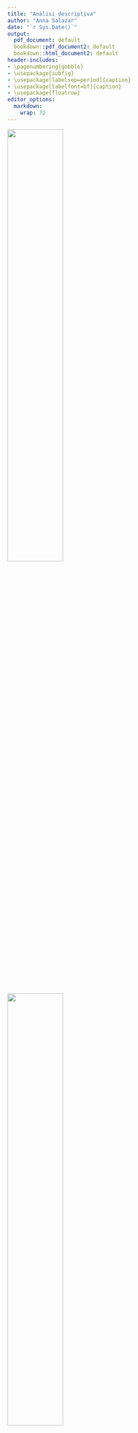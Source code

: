 ```yaml
---
title: "Anàlisi descriptiva"
author: "Anna Salazar"
date: "`r Sys.Date()`"
output:
  pdf_document: default
  bookdown::pdf_document2: default
  bookdown::html_document2: default
header-includes:
- \pagenumbering{gobble}
- \usepackage{subfig}
- \usepackage[labelsep=period]{caption}
- \usepackage[labelfont=bf]{caption}
- \usepackage{floatrow}
editor_options:
  markdown:
    wrap: 72
---
```

\vspace{130mm}

<left>
![](~/Documents/GitHub/TFG/Imatges portada/fme.png){width="50%"}
</left> <right>
![](~/Documents/GitHub/TFG/Imatges portada/UB.png){width="50%"}
</right> 
\newpage

\renewcommand{\contentsname}{Índex}
\renewcommand{\figurename}{Figura}
\renewcommand{\tablename}{Taula}
\floatsetup[table]{capposition=bottom}
\floatsetup[figure]{capposition=bottom}
\captionsetup{width=.75\textwidth}
\tableofcontents

\pagebreak

\pagenumbering{arabic}

```r
knitr::opts_chunk$set(echo = FALSE)
#install.packages("bigrquery")
library(bigrquery)
library(kableExtra)
library(DBI)
library(knitr)
library(dplyr)
library(VIM)
library(tidyverse)
library(summarytools)
library(reshape2)
library(ggplot2)
library(devtools)
library(naniar)
library(knitr)
library(forcats)
library(sqldf)

projecte <- "level-oxygen-353005"

dades <- dbConnect(
  bigrquery::bigquery(),
  project = projecte,
  dataset = "examen_final",
  billing = projecte
)
```


# Descripció de la base de dades

```r
A <- data.frame(dbGetQuery(dades, "SELECT * FROM `level-oxygen-353005.examen_final.accident`"))
B <- data.frame(dbGetQuery(dades, "SELECT * FROM `level-oxygen-353005.examen_final.person`"))
C <- data.frame(dbGetQuery(dades, "SELECT * FROM `level-oxygen-353005.examen_final.vehicle`"))
C$HIT_RUN[C$HIT_RUN==9] <- 0 
B$MORT == 0
B$MORT[B$DOA==7 | B$DOA==8 ] <- 1 
```

Les bases de dades que seran utilitzades al llarg de l'estudi provenen de l'agència estatal de trànsit dels Estats Units i contenen tres taules, entre les quals s'hi troba un llistat d’accidents de tràfic ocorreguts al desembre de 2015 als Estats Units, juntament amb un recompte de totes les persones (conductors, passatgers o vianants) involucrades als accidents i, finalment, un inventari de tots els vehicles involucrats als accidents. 

L'enllaç a la base esmentada és el següent: 

<https://www.transportation.gov/briefing-room/traffic-fatalities-sharply-2015>


Més concretament, en cada taula es poden trobar les variables següents:

**Accident** és un llistat d’accidents de trànsit ocorreguts al desembre de 2015 als Estats Units.

| Variable           | Tipus         | Descripció                                                                                                        |
|--------------------|---------------|-------------------------------------------------------------------------------------------------------------------|
| ST_CASE            | Categòrica    | Codi de l’accident                                                                                                |
| DAY                | Categòrica    | Dia de l’accident (de l’1 al 31)                                                                                  |
| HOUR               | Numèrica      | Hora de l’accident (99 = desconeguda)                                                                             |
| MINUTE             | Numèrica      | Minut de l’accident (99 = desconegut)                                                                             |
| RUR_URB            | Categòrica    | Informació sobre la localització (1 = Rural, 2 = Urbà, 6 = Via no classificada, 8 = No registrat, 9 = Desconegut) |
| DAY_WEEK           | Categòrica    | Dia de la setmana (1 = Diumenge, 2 = Dilluns, ..., 7 = Dissabte)                                                  |
| FATALS             | Numèrica      | Nombre de ferits a l’accident                                                                                     |
| DRUNK_DR           | Numèrica      | Nombre de conductors beguts involucrats a l’accident                                                              |
: Llistat de variables de la taula Accident

**Person** és un llistat de totes les persones (conductors, passatgers o vianants) involucrades als accidents.

| Variable           | Tipus         | Descripció                                                                                                        |
|--------------------|---------------|-------------------------------------------------------------------------------------------------------------------|
| ST_CASE            | Categòrica    | Codi de l’accident al qual està involucrada la persona                                                            |
| PER_NO             | Categòrica    | Nombre de la persona dins de cada accident                                                                        |
| AGE                | Numèrica      | Edat de la persona (998 = No registrada, 999 = Desconeguda)                                                       |
| SEX                | Categòrica    | Sexe de la persona (1 = home, 2 = dona, 8 = No registrat, 9 = Desconegut)                                          |
| PER_TYP            | Categòrica    | Tipus de persona (1 = conductor, 2 = ocupant, resta de codis = altres)                                            |
| DOA                | Categòrica    | Tipus de víctima (0 = sobreviu, 7 = mort a l’accident, 8 = mort al trasllat, 9 = Desconegut)                |

: Llistat de variables de la taula Person

**Vehicle** és un llistat de tots els vehicles involucrats als accidents.


| Variable           | Tipus         | Descripció                                                                                                        |
|--------------------|---------------|-------------------------------------------------------------------------------------------------------------------|
| ST_CASE            | Categòrica    | Codi de l’accident al qual està involucrat el vehicle                                                             |
| NO_VEH             | Numèrica      | Nombre de vehicles implicats en l'accident                                                                        |
| HIT_RUN            | Categòrica    | Identificador de vehicle fugit (0 = No, 1 = Sí, 9 = Desconegut)                                                   |
| TRAV_SP            | Numèrica      | Velocitat estimada (mph) del vehicle quan va tenir l’accident (997,998 i 999 = Desconegut)                        |
| PREV_SP            | Categòrica    | Indicador d’existència de límit de velocitat permesa just abans de l’accident (997,998 i 999 = Desconegut)  |

: Llistat de variables de la taula Vehicle




## Objectius del projecte

Estudiant aquesta base de dades sobre persones que s'han vist implicades, de forma directa o indirecta, en accidents de trànsit es preten:

- Descriure els tipus d'accidents que estan registrats

- Analitzar els diferents perfils de persones que pateixen accidents de trànsit

- Desenvolupar un model de predicció que ens permeti establir el tipus de víctima que serà cada persona depenent les característiques de l'accident i els vehicles. 

- Estudiar les relacions de dependència entre variables

\pagebreak

# Lectura de les dades

A partir d'aquestes tres taules, s'extreuran dues bases de dades a partir de les quals es treballarà al llarg del projecte.

En primer lloc, es tindrà en compte la informació dels accidents. D'aquesta manera es podrà estudiar les característiques dels diferents accidents regitrats, així com es podran fer prediccions sobre els nous accidents en funció de les seves característiques. S'ha anomenat aquesta base `accident`, i està conformada per les variables següents: DAY, HOUR, MINUTE, RUR_URB, DAY_WEEK, FATALS, DRUNK_DR, NO_PER, MORTS, NO_VEHICLE, HIHAMORTS.

Les variables **MORTS**, **NO_PER**, **NO_VEHICLE** i **HIHAMORTS** han sigut creades a posteriori a partir de les taules de les que es disposava, i es defineixen a continuació:

| Variable            | Tipus         | Descripció                                                                                                      |
|---------------------|---------------|------------------------------------------------------------------------------------------------------------------|
| MORTS               | Numèrica      | Nombre de morts en l'accident                                                                                   |
| NO_PER              | Numèrica      | Nombre de persones implicades en l'accident                                                                     |
| NO_VEHICLE          | Numèrica      | Nombre de vehicles implicats en l'accident                                                                      |
| HIHAMORTS           | Categòrica    | Variable identificadora dels accidents mortals (0: no hi ha morts en l'accident, 1: hi ha morts en l'accident)|

: Llistat de variables definides a posteriori per a la taula Accidents

```r
# Nombre de persones per accident
query11 <- sqldf("SELECT DISTINCT A.ST_CASE, DAY, HOUR, MINUTE, RUR_URB, DAY_WEEK,
                                 FATALS, DRUNK_DR, COUNT(B.ST_CASE) AS NO_PER, SUM(MORT) AS MORTS
                        FROM B INNER JOIN  A 
                        ON A.ST_CASE = B.ST_CASE
                        GROUP BY A.ST_CASE, DAY, HOUR, MINUTE, RUR_URB, DAY_WEEK,
                                 FATALS, DRUNK_DR")

query11$MORTS[is.na(query11$MORTS)] <- 0

# Nombre de vehicles per accident
query12 <- sqldf("SELECT DISTINCT A.ST_CASE, DAY, HOUR, MINUTE, RUR_URB, DAY_WEEK,
                                 FATALS, DRUNK_DR, COUNT(C.ST_CASE) AS NO_VEHICLE
                        FROM C INNER JOIN  A 
                        ON A.ST_CASE = C.ST_CASE
                        GROUP BY A.ST_CASE, DAY, HOUR, MINUTE, RUR_URB, DAY_WEEK,
                                 FATALS, DRUNK_DR")


# Ajuntem l'accident amb el nombre de persones i el nombre de vehicles
accidents <- sqldf("SELECT query11.*, NO_VEHICLE
                        FROM query11 INNER JOIN  query12 
                        ON query11.ST_CASE = query12.ST_CASE")
accident <- accidents[,-1]

accident$HIHAMORTS = 0
accident$HIHAMORTS[accidents$MORTS>0] <- 1

accident <- data.frame(accident)
for(i in c(1, 4, 5, 11)) {
  accident[,i]<-as.factor(accident[,i])
}
```


D'altra banda, s'estudiarà la informació sobre les persones implicades en aquests accidents. D'aquesta manera es podrà perfilar el tipus de conductors en els casos en que hi hagi morts en l'accident, així com en els que no hi hagi. Aquesta informació també ens facilitarà l'elaboració de possibles models per predir el tipus de víctima que serà una persona involucrada en un accident de trànsit en base a les seves característiques. en aquest cas, s'ha anomenat aquesta base `persones`, i està conformada per les variables següents: DAY, HOUR, MINUTE, RUR_URB, DAY_WEEK, FATALS, DRUNK_DR, NO_PER, MORTS, NO_VEHICLE, NO_FUGITS, AGE, SEX, PERTYP i DOA.

Las variable **NO_FUGITS** ha sigut creada a posteriori a partir de les taules de les que es disposava, i es defineix a continuació:

| Variable           | Tipus         | Descripció                                                                                                        |
|--------------------|---------------|-------------------------------------------------------------------------------------------------------------------|
| NO_FUGITS          | Numèrica      | Nombre de vehicles fugits implicats en l'accident                                                                 |
: Llistat de variables definides a posteriori per a la taula Persones

```r
# Ajuntem l'accident amb els vehicles
query3 <- sqldf("SELECT accidents.*, SUM(HIT_RUN) AS NO_FUGITS
                        FROM accidents INNER JOIN  C 
                        ON accidents.ST_CASE = C.ST_CASE
                GROUP BY accidents.ST_CASE, DAY, HOUR, MINUTE, RUR_URB, DAY_WEEK,
                                 FATALS, DRUNK_DR
                HAVING HIT_RUN <> 9")

# Ajuntem l'accident amb les persones
query4 <- sqldf("SELECT query3.*, AGE, SEX, PER_TYP, DOA
                        FROM query3 INNER JOIN  B 
                        ON query3.ST_CASE = B.ST_CASE")
persones <- query4[,-1]
n <- nrow(persones)
persones <- data.frame(persones)
for(i in c(1, 4, 5, 13, 14, 15)) {
  persones[,i]<-as.factor(persones[,i])
}
```


# Preprocessament

La base de dades d'accidents està formada per `r nrow(accident)` casos (accidents) i `r ncol(accident)` variables. En canvi, la base de dades de persones la conformen `r nrow(persones)` individus (files) i `r ncol(persones)` variables (columnes).

Les variables que tenim són DAY, HOUR, MINUTE, RUR_URB, DAY_WEEK, FATALS, DRUNK_DR, NO_PER, MORTS, NO_VEHICLE, HIHAMORTS, NO_FUGITS, AGE, SEX, PERTYP i DOA.

## Missings

Per a poder tractar les dades mancants de la base de dades, en primer lloc haurem de tranformar-les, ja que les variables que presenten dades mancants les tenen codificades.

En el cas de les variables numèriques amb *missings*, que són l'edat (AGE), l'hora (HOUR), el minut (MINUTE) i la velocitat estimada del vehicle quan va tenir l'accident (TRAV_SP), les codificacions per aquestes dades són 99, 997, 998 o 999, depenent de cada cas.

```r
# Variable AGE
persones <- persones %>% replace_with_na(replace = list(AGE = c(998, 999)))

# Variable MINUTE
persones <- persones %>% replace_with_na(replace = list(MINUTE = c(99)))
accident <- accident %>% replace_with_na(replace = list(MINUTE = c(99)))

# Variable HOUR
persones <- persones %>% replace_with_na(replace = list(HOUR = c(98, 99)))
accident <- accident %>% replace_with_na(replace = list(HOUR = c(98, 99)))
```

Un cop transformades aquestes dades, podem visualitzar a la taula següent els *missings* per cada variable numèrica, tant en terme absolut com relatiu. A la taula següent s'hi poden trobar les variables de les bases de dades d'accidents i de persones, respectivament, juntament amb el nombre de dades mancants que presenten, i el tant per cent que aquestes suposen al total de la informació de la variable.

```r
propmiss <- function(dataframe) lapply(dataframe,function(x) data.frame(na = sum(is.na(x)),
                    n = length(x),  propNA = round(sum(is.na(x))/length(x),4) * 100))

missingsa <- propmiss(accident)
missingsa <- do.call(rbind.data.frame, missingsa)
missingsa <- missingsa[,-2]
colnames(missingsa) <- c("NA","Percentatge de NA")

missingsp <- propmiss(persones)
missingsp <- do.call(rbind.data.frame, missingsp)
missingsp <- missingsp[,-2]
colnames(missingsp) <- c("NA","Percentatge de NA")


knitr::kables(
  list(
    knitr::kable(missingsa), 
    knitr::kable(missingsp)), 
  caption = "Percentatge de missings per variable", format="latex")
```

Tal i com es pot observar, a la base de dades d'accidents s'hi troben *missings* per a les variables `HOUR` i `MINUTES`, mentre que per a la base de dades de persones, s'hi troben missings per a les variables `HOUR`, `MINUTES` i `AGE`. En ambdós casos, totes les variables són numèriques i, per aquest motiu es pot usar l'algoritme KNN per a la imputació de valors a les dades mancants.

*K-nearest neighbors* (KNN) és un tipus d'algoritme d'aprenentatge supervisat que s'utilitza tant per a la regressió com per a la classificació. La seva funció és intentar predir la classe correcta per a unes dades de prova (que, en el nostre cas, seran les variables que presenten dades mancants) en base a la seva similitut amb altres mostres de dades conegudes (en el nostre cas, les variables completes). Tot això es fa assumint que les dades amb trets similars es troben juntess, i utilitza mesures de distància en el seu nucli.

```r
library(class)
fullVariables<-c(6,7,8,9,10)
aux<-accident[,fullVariables]
var_num_incompletes <- c(2,3)
for (k in var_num_incompletes){
  aux1 <- aux[!is.na(accident[,k]),]
  dim(aux1) 
  aux2 <- aux[is.na(accident[,k]),]
  dim(aux2)
  
  RefValues<- accident[!is.na(accident[,k]),k]
  
  knn.values = knn(aux1,aux2,RefValues)   
  accident[is.na(accident[,k]),k] = as.numeric(as.character(knn.values))
  fullVariables<-c(fullVariables, k)
  aux<-accident[,fullVariables]
}
```

```r
library(class)
fullVariables<-c(6,7,8,9,10,11)
aux<-persones[,fullVariables]
var_num_incompletes <- c(2,3,12)
for (k in var_num_incompletes){
  aux1 <- aux[!is.na(persones[,k]),]
  dim(aux1) 
  aux2 <- aux[is.na(persones[,k]),]
  dim(aux2)
  
  RefValues<- persones[!is.na(persones[,k]),k]
  
  knn.values = knn(aux1,aux2,RefValues)   
  persones[is.na(persones[,k]),k] = as.numeric(as.character(knn.values))
  fullVariables<-c(fullVariables, k)
  aux<-persones[,fullVariables]
}
```

Un cop s'ha aplicat l'algoritme per a les variables corresponents, es pot veure, a continuació, com cap de les dues bases de dades presenta cap missing a les variables conflictives.

Recordem que la taula mostra les bases de dades d'accidents i de les persones implicades en els accidents, respectivament:

```r

propmiss <- function(dataframe) lapply(dataframe,function(x) data.frame(na = sum(is.na(x)),
                    n = length(x),  propNA = round(sum(is.na(x))/length(x),4) * 100))

missingsa <- propmiss(accident[,c(2,3)])
missingsa <- do.call(rbind.data.frame, missingsa)
missingsa <- missingsa[,-2]
colnames(missingsa) <- c("NA","Percentatge de NA")

missingsp <- propmiss(persones[c(2,3,12)])
missingsp <- do.call(rbind.data.frame, missingsp)
missingsp <- missingsp[,-2]
colnames(missingsp) <- c("NA","Percentatge de NA")

knitr::kables(
  list(
    knitr::kable(
           missingsa), 
    knitr::kable(
           missingsp)
    ), 
  caption = "Percentatge de missings per variable després del KNN", format="latex") %>%
  kable_styling(latex_options = "HOLD_position")

```

\pagebreak

## Outliers

```r
descriptiva <- function(X, nom,dades){
  if (!(is.numeric(X) || class(X) == "Date")){ 
    frecs <- table(as.factor(X), useNA = "no"); proportions <- frecs/n
    dataf <- data.frame(x = levels(as.factor(X)), y = frecs)
    par(mfrow=c(1,2))
    print(ggplot(dataf, aes(x = "", y = frecs, fill = x)) + 
            geom_bar(stat = "identity", width = 1) + 
            scale_y_continuous(expand = c(0,0)) + coord_polar("y", start = 0) +
            scale_fill_brewer(palette = "YlGnBu") +
            theme_minimal())
    print(ggplot(dataf, aes(x = x, y=frecs)) + geom_bar(stat = "identity", 
          color = "#1d91c0", fill = "#1d91c0") + 
            scale_y_continuous(expand = c(0,0)) + theme_void())
    x <- data.frame(X)
    colnames(x) <- nom
    st_options(plain.ascii  = FALSE,  headings = FALSE, footnote = NA,
          style = 'grid', dfSummary.varnumbers = FALSE,
          dfSummary.valid.col = FALSE, tmp.img.dir  = "img", round.digits = 3,
          dfSummary.silent = TRUE, dfSummary.graph.col= FALSE)
    dfSummary(x) 

   }else{
      par(mfrow=c(1,2))
      print(ggplot(dades, aes(x = X)) + geom_bar(col = "#1d91c0", fill = 
      "#1d91c0") + theme_minimal())
#      print(ggplot(dades, aes(y = X)) + geom_boxplot(col = "#1d91c0", outlier.colour="red", outlier.shape=8,
#       outlier.size=4) + theme_minimal())
       a <- descr(X, transpose = TRUE, stats = c("N.Valid", "min", "q1", "med", 
                 "mean", "sd", "q3", "max", "iqr"), style = "rmarkdown", justify 
                 = "center")
       rownames(a) <- NULL
       kable(a, caption = paste("Resum numèric de la variable", nom), 
             format = "latex", position = "h!")
   }
}
```

Pel que fa a les dades atípiques, en destaca el nombre de persones implicades a l'accident. Més específicament, hi ha un cas en que 53 persones estan involucrades en un accident. A priori, res ens fa pensar que aquesta dada, tot i ser atípica, sigui certa. Això no obstant, a l'hora de la segmentació les dades es podrien veure afectades per aquest valor, ja que alguns algoritmes són molt sensibles a les dades atípiques.

A la següent figura es representa la variable nombre de persones (NO_PER), on es poden identificar de forma clara aquests valors atípics:

```r
#par(mfrow=c(1,2))
descriptiva(persones[,8], "Nombre de persones", dades = persones)
```

Per tal d'assegurar-nos que aquesta dada no afecta al nostre anàlisi, i tenint en compte que disposem d'una base de dades molt gran, treurem aquests casos d'ambdues baeses de dades.

```r
persones <- persones[persones[,8] != 53,] 
accident <- accident[accident[,8] != 53,]
```

```r
#par(mfrow=c(1,2))
descriptiva(persones[,8], "Nombre de persones", dades = persones)
```


## Categoritzar

En el cas de les dades mancants que es troben en variables categòriques, el que es farà serà factoritzar-les i, seguidament, definir els nivells que presenta el factor. Així, per exemple, la variable **PER_TYP** presenta $8$ nivells que s'han d'agrupar en $3$ (*Conductor*, *Ocupant* i *Altres*). 

A continuació es mostren els canvis realitzats a algunes de les variables categòriques de la base de dades:

**PER_TYP**: Tipus de persona (1 = conductor, 2 = ocupant, resta de codis = altres).

```r
ab <- levels(persones$PER_TYP)

levels(persones$PER_TYP) <- c("Conductor", "Ocupant", "Altres", "Altres", "Altres", 
                        "Altres", "Altres", "Altres")
de <- levels(persones$PER_TYP)
```

- Abans: `r ab`

- Després: `r de`

**DAY_WEEK**: Dia de la setmana (1 = Diumenge, 2 = Dilluns, . . . , 7 = Dissabte).

```r
ab <- levels(persones$DAY_WEEK)

levels(persones$DAY_WEEK) <- c("Diumenge", "Dilluns", "Dimarts", "Dimecres", "Dijous",
                         "Divendres", "Dissabte")
levels(accident$DAY_WEEK) <- c("Diumenge", "Dilluns", "Dimarts", "Dimecres", "Dijous",
                         "Divendres", "Dissabte")

de <- levels(persones$DAY_WEEK)
```

- Abans: `r ab`

- Després: `r de`

**SEX**: Sexe de la persona (1 = home, 2 = dona, 8 = No registrat, 9 = Desconegut).

```r
ab <- levels(persones$SEX)

levels(persones$SEX) <- c("Home", "Dona", "Desconegut", "Desconegut")
de <- levels(persones$SEX)
```

- Abans: `r ab`

- Després: `r de`

Per la variable variable `SEX` hi ha una categoria anomenada "Desconegut", que representa aquelles persones de les quals no tenim informació del seu sexe. Com aquesta categoria no ens aporta informació d'utilitat a l'hora de realitzar l'estudi ni per a relitzar models predictius, prescindirem dels individus que corresponguin aquesta categoria per a realitzar el nostre anàlisi.

```r
persones <- persones[persones$SEX != "Desconegut",] 
persones$SEX <- droplevels(persones$SEX)
```

**RUR_URB**: Informació sobre la localització (1 = Rural, 2 = Urbà, 6 = Via no classificada, 8 = No registrat, 9 = Desconegut). 

```r
ab <- levels(persones$RUR_URB)

levels(persones$RUR_URB) <- c("Rural", "Urbà", "Desconegut", 
                        "Desconegut", "Desconegut")
levels(accident$RUR_URB) <- c("Rural", "Urbà", "Desconegut", 
                        "Desconegut", "Desconegut")

de <- levels(persones$RUR_URB)
```

- Abans: `r ab`

- Després: `r de`

**HI HA MORTS**: Variable identificadora dels accidents mortals (0: no hi ha morts en l'accident, 1: hi ha morts en l'accident).

```r
ab <- levels(accident$HIHAMORTS)

levels(accident$HIHAMORTS) <- c("No", "Sí")

de <- levels(accident$HIHAMORTS)
```

- Abans: `r ab`

- Després: `r de`

**DOA**: Tipus de víctima (0 = sobreviu, 7 = mort a l’accident, 8 = mort al trasllat, 9 = Desconegut)

```r
ab <- levels(persones$DOA)

levels(persones$DOA) <- c("Sobreviu", "Mor", "Mor", "Desconegut")

de <- levels(persones$DOA)
```

- Abans: `r ab`

- Després: `r de`

Per aquesta última variable, `DOA`, hi ha una categoria anomenada "Desconegut", que representa aquelles persones que no se sap si sobreviuen a l'accident o no. Ja que en aquest estudi el fet de sobreviure o no a l'accident és de gran interès, i aquesta categoria  no ens aporta informació útil, prescindirem dels individus enmarcats en aquesta categoria per a realitzar el nostre anàlisi.

```r
persones <- persones[persones$DOA != "Desconegut",] 
persones$DOA <- droplevels(persones$DOA)
```


```r
lev <- c("1", "2", "3", "4", "5", "6", "7", "8", "9", "10", "11", "12", "13", 
         "14", "15", "16", "17", "18", "19", "20", "21", "22", "23", "24", "25",
         "26", "27", "28", "29", "30", "31")
persones$DAY <- factor(persones$DAY, levels = lev)
accident$DAY <- factor(accident$DAY, levels = lev)
```

**HOURS_agrupat**

```r
accident$HOUR_agrupat<- as.factor(accident$HOUR)
levels(accident$HOUR_agrupat) <- c("Matinada","Matinada","Matinada", "Matinada", "Matinada", "Matinada", "Matí", "Matí", "Matí", "Matí", "Matí", "Matí", "Migdia", "Migdia","Migdia","Tarda","Tarda","Tarda","Tarda","Tarda", "Nit", "Nit", "Nit", "Nit", "Nit")

persones$HOUR_agrupat <- as.factor(persones$HOUR)
levels(persones$HOUR_agrupat) <- c("Matinada","Matinada","Matinada", "Matinada", "Matinada", "Matinada", "Matí", "Matí", "Matí", "Matí", "Matí", "Matí", "Migdia", "Migdia","Migdia","Tarda","Tarda","Tarda","Tarda","Tarda", "Nit", "Nit", "Nit", "Nit", "Nit")
```


**DIA_agrupat**

```r
accident$SETMANA <- accident$DAY
levels(accident$SETMANA) <- c("Setmana 1", "Setmana 1", "Setmana 1", "Setmana 1", "Setmana 1", "Setmana 1", "Setmana 2", "Setmana 2", "Setmana 2", "Setmana 2", "Setmana 2", "Setmana 2", "Setmana 2", "Setmana 3", "Setmana 3", "Setmana 3", "Setmana 3", "Setmana 3", "Setmana 3", "Setmana 3", "Setmana 4", "Setmana 4", "Setmana 4", "Setmana 4", "Setmana 4", "Setmana 4", "Setmana 4", "Setmana 5", "Setmana 5", "Setmana 5", "Setmana 5")

persones$SETMANA <- persones$DAY
levels(persones$SETMANA) <- c("Setmana 1", "Setmana 1", "Setmana 1", "Setmana 1", "Setmana 1", "Setmana 1", "Setmana 2", "Setmana 2", "Setmana 2", "Setmana 2", "Setmana 2", "Setmana 2", "Setmana 2", "Setmana 3", "Setmana 3", "Setmana 3", "Setmana 3", "Setmana 3", "Setmana 3", "Setmana 3", "Setmana 4", "Setmana 4", "Setmana 4", "Setmana 4", "Setmana 4", "Setmana 4", "Setmana 4", "Setmana 5", "Setmana 5", "Setmana 5", "Setmana 5")
```


## Variable resposta

Per últim, definirem les variables resposta per a cada base de dades, és a dir, aquelles característiques que ens interessa poder predir tant en els futurs accidents com en les pròximes persones que es vegin involucrades en aquests.

Per una banda, és d'interès classificar els accidents segons si aquests han ocasionat morts o bé no ha sigut el cas. D'aquesta manera, es podria crear un model de predicció que permeti establir si un accident serà mortal o no en el futur en funció de les característiques que presenti.

Per tant, la variable d'interès és `HIHAMORTS`, que es mostra a la següent figura.

```r
par(mfrow=c(1,2))
descriptiva(accident[,11], "Hi ha morts", dades = persones)
```

\pagebreak

Seguint aquesta línia, serà també de gran importància el tipus de víctima que esdevindran cadascuna de les persones implicades en un accident. En aquest cas, la variable d'interès serà `DOA`, de la qual es pot trobar un breu anàlisi descriptiu a la figuara següent.

```r
par(mfrow=c(1,2))
descriptiva(persones[,15], "Tipus de víctima", dades = persones)
```


```r
write.csv(accident,"/Users/annasalazar/Documents/accidents_bd.csv", row.names = FALSE)
write.csv(persones,"/Users/annasalazar/Documents/persones_bd.csv", row.names = FALSE)
```


\pagebreak

# Anàlisi descriptiva univariant

## Variables numèriques 

### Variables vinculades als accidents

| Variable            | Tipus         | Descripció                                                                                                      |
|---------------------|---------------|------------------------------------------------------------------------------------------------------------------|
| HOUR               | Numèrica      | Hora de l’accident (99 = desconeguda)                                                                             |
| MINUTE             | Numèrica      | Minut de l’accident (99 = desconegut)                                                                             |
| FATALS             | Numèrica      | Nombre de ferits a l’accident                                                                                     |
| DRUNK_DR           | Numèrica      | Nombre de conductors beguts involucrats a l’accident                                                              |
| MORTS               | Numèrica      | Nombre de morts en l'accident                                                                                   |
| NO_PER              | Numèrica      | Nombre de persones implicades en l'accident                                                                     |
| NO_VEHICLE          | Numèrica      | Nombre de vehicles implicats en l'accident                                                                      |

: Variables numèriques vinculades als accidents


```r
a1 <- descr(accident$HOUR, transpose = TRUE, stats = c("N.Valid", "min", "q1", "med", "mean", "sd", "q3", "max", "iqr"), style = "rmarkdown", justify = "center")
rownames(a1) <- NULL

a2 <- descr(accident$MINUTE, transpose = TRUE, stats = c("N.Valid", "min", "q1", "med", "mean", "sd", "q3", "max",
                                                       "iqr"), style = "rmarkdown", justify = "center")
rownames(a2) <- NULL

a3 <- descr(accident$FATALS, transpose = TRUE, stats = c("N.Valid", "min", "q1", "med", "mean", "sd", "q3", "max",
                                                       "iqr"), style = "rmarkdown", justify = "center")
rownames(a3) <- NULL

a4 <- descr(accident$DRUNK_DR, transpose = TRUE, stats =  c("N.Valid", "min", "q1", "med", "mean", "sd", "q3", 
                                                        "max", "iqr"), style = "rmarkdown", justify = "center")
rownames(a4) <- NULL

a5 <- descr(accident$MORTS, transpose = TRUE, stats = c("N.Valid", "min", "q1", "med", "mean", "sd", "q3", 
                                                       "max", "iqr"), style = "rmarkdown", justify = "center")
rownames(a5) <- NULL

a6 <- descr(accident$NO_PER, transpose = TRUE, stats = c("N.Valid", "min", "q1", "med", "mean", "sd", "q3", "max",
                                                       "iqr"), style = "rmarkdown", justify = "center")
rownames(a6) <- NULL

a7 <- descr(accident$NO_VEHICLE, transpose = TRUE, stats = 
             c("N.Valid", "min", "q1", "med", "mean", "sd", "q3", "max", "iqr"),
           style = "rmarkdown", justify = "center")
rownames(a7) <- NULL

a <- rbind(a1,a2,a3,a4,a5,a6,a7)
Variable <- c("HOUR", "MINUTE", "FATALS", "DRUNK_DR", "NO_PER", "MORTS", "NO_VEHICLE")
a <- cbind(Variable,a)
kable(a, caption = "Resum de les variables numèriques vinculades als accidents", 
             format = "latex", position = "h!")
```

### Variables vinculades a les persones

| Variable            | Tipus         | Descripció                                                                                                      |
|---------------------|---------------|------------------------------------------------------------------------------------------------------------------|
| HOUR                | Numèrica      | Hora de l’accident (99 = desconeguda)                                                                            |
| MINUTE              | Numèrica      | Minut de l’accident                                                                                              |
| FATALS              | Numèrica      | Nombre de ferits a l’accident                                                                                    |
| DRUNK_DR            | Numèrica      | Nombre de conductors beguts involucrats a l’accident                                                              |
| MORTS               | Numèrica      | Nombre de morts en l'accident                                                                                    |
| NO_PER              | Numèrica      | Nombre de persones implicades en l'accident                                                                      |
| NO_VEHICLE          | Numèrica      | Nombre de vehicles implicats en l'accident                                                                       |
| NO_FUGITS           | Numèrica      | Nombre de vehicles fugits implicats en l'accident                                                                |
| AGE                 | Numèrica       | Edat de la persona                                                                                              |

: Variables numèriques vinculades a les persones
       
```r
a1 <- descr(persones$HOUR, transpose = TRUE, stats = c("N.Valid", "min", "q1", "med", "mean", "sd", "q3", "max", "iqr"), style = "rmarkdown", justify = "center")
rownames(a1) <- NULL

a2 <- descr(persones$MINUTE, transpose = TRUE, stats = c("N.Valid", "min", "q1", "med", "mean", "sd", "q3", "max",
                                                       "iqr"), style = "rmarkdown", justify = "center")
rownames(a2) <- NULL

a3 <- descr(persones$FATALS, transpose = TRUE, stats = c("N.Valid", "min", "q1", "med", "mean", "sd", "q3", "max",
                                                       "iqr"), style = "rmarkdown", justify = "center")
rownames(a3) <- NULL

a4 <- descr(persones$DRUNK_DR, transpose = TRUE, stats =  c("N.Valid", "min", "q1", "med", "mean", "sd", "q3", 
                                                        "max", "iqr"), style = "rmarkdown", justify = "center")
rownames(a4) <- NULL

a5 <- descr(persones$MORTS, transpose = TRUE, stats = c("N.Valid", "min", "q1", "med", "mean", "sd", "q3", 
                                                       "max", "iqr"), style = "rmarkdown", justify = "center")
rownames(a5) <- NULL

a6 <- descr(persones$NO_PER, transpose = TRUE, stats = c("N.Valid", "min", "q1", "med", "mean", "sd", "q3", "max",
                                                       "iqr"), style = "rmarkdown", justify = "center")
rownames(a6) <- NULL

a7 <- descr(persones$NO_VEHICLE, transpose = TRUE, stats = 
             c("N.Valid", "min", "q1", "med", "mean", "sd", "q3", "max", "iqr"),
           style = "rmarkdown", justify = "center")
rownames(a7) <- NULL

a8 <- descr(persones$NO_FUGITS, transpose = TRUE, stats = c("N.Valid", "min", "q1", 
                                                        "med", "mean", "sd", "q3", 
                                                        "max", "iqr"),
           style = "rmarkdown", justify = "center")
rownames(a8) <- NULL

a9 <- descr(persones$AGE, transpose = TRUE, stats = c("N.Valid", "min", "q1", 
                                                        "med", "mean", "sd", 
                                                        "q3", "max", "iqr"),
           style = "rmarkdown", justify = "center")
rownames(a9) <- NULL

a <- rbind(a1, a2, a3, a4, a5, a6, a7, a8, a9)
variable <- c("HOUR", "MINUTE", "FATALS", "DRUNK_DR", "NO_PER", "MORTS", "NO_VEHICLE", "NO_FUGITS", "EDAT")
a <- cbind(variable,a)
kable(a, caption = "Resum de les variables numèriques vinculades a les persones", 
             format = "latex", position = "h!")
```

\pagebreak


## Variables categòriques

### Variables vinculades als accidents

**DAY**: Dia de l’accident (de l’1 al 31). Tipus de variable: `r class(persones$DAY)`

```r
st_options(plain.ascii  = FALSE,  headings = FALSE, footnote = NA,
          style = 'grid', dfSummary.varnumbers = FALSE,
          dfSummary.valid.col = TRUE, tmp.img.dir  = "img", round.digits = 3,
          dfSummary.silent = TRUE, dfSummary.graph.col= FALSE)
dfSummary(accident[,1]) 
```

**RUR_URB**: Informació sobre la localització (1 = Rural, 2 = Urbà, 6 = Via no classificada, 8 = No registrat, 9 = Desconegut). Tipus de variable: `r class(persones$RUR_URB)`

```r
st_options(plain.ascii  = FALSE,  headings = FALSE, footnote = NA,
          style = 'grid', dfSummary.varnumbers = FALSE,
          dfSummary.valid.col = TRUE, tmp.img.dir  = "img", round.digits = 3,
          dfSummary.silent = TRUE, dfSummary.graph.col= FALSE)
dfSummary(accident[,4]) 
```

**DAY_WEEK**: Dia de la setmana (1 = Diumenge, 2 = Dilluns, . . . , 7 = Dissabte). Tipus de variable: `r class(persones$DAY_WEEK)`

```r
st_options(plain.ascii  = FALSE,  headings = FALSE, footnote = NA,
          style = 'grid', dfSummary.varnumbers = FALSE,
          dfSummary.valid.col = TRUE, tmp.img.dir  = "img", round.digits = 3,
          dfSummary.silent = TRUE, dfSummary.graph.col= FALSE)
dfSummary(accident[,5]) 
```

**HIHAMORTS**:

```r
st_options(plain.ascii  = FALSE,  headings = FALSE, footnote = NA,
          style = 'grid', dfSummary.varnumbers = FALSE,
          dfSummary.valid.col = TRUE, tmp.img.dir  = "img", round.digits = 3,
          dfSummary.silent = TRUE, dfSummary.graph.col= FALSE)
dfSummary(accident[,11]) 
```

### Variables vinculades a les persones

**SEX**: Sexe de la persona (1 = home, 2 = dona, 8 = No registrat, 9 = Desconegut). Tipus de variable: `r class(persones$SEX)`

```r
st_options(plain.ascii  = FALSE,  headings = FALSE, footnote = NA,
          style = 'grid', dfSummary.varnumbers = FALSE,
          dfSummary.valid.col = TRUE, tmp.img.dir  = "img", round.digits = 3,
          dfSummary.silent = TRUE, dfSummary.graph.col= FALSE)
dfSummary(persones[,13]) 
```

**PER_TYP**: Tipus de persona (1 = conductor, 2 = ocupant, resta de codis = altres). Tipus de variable: `r class(persones$PER_TYP)`

```r
st_options(plain.ascii  = FALSE,  headings = FALSE, footnote = NA,
          style = 'grid', dfSummary.varnumbers = FALSE,
          dfSummary.valid.col = TRUE, tmp.img.dir  = "img", round.digits = 3,
          dfSummary.silent = TRUE, dfSummary.graph.col= FALSE)
dfSummary(persones[,14]) 
```

**DOA**: Tipus de víctima (0 = sobreviu, 7 = mort a l’accident, 8 = mort al trasllat, 9 = Desconegut). Tipus de variable: `r class(persones$DOA)` 

```r
st_options(plain.ascii  = FALSE,  headings = FALSE, footnote = NA,
          style = 'grid', dfSummary.varnumbers = FALSE,
          dfSummary.valid.col = TRUE, tmp.img.dir  = "img", round.digits = 3,
          dfSummary.silent = TRUE, dfSummary.graph.col= FALSE)
dfSummary(persones[, 15]) 
```

\pagebreak


# Anàlisi descriptiva bivariant

Per acabar l'anàlisi descriptiva de les dades, s'estudiarà la relació que existeix entre diferents parells de variables. Aquest tipus d'anàlisi ajudarà a esbrinar si existeix una associació entre les variables i, en cas afirmatiu, quina és la força d'aquesta.

Per a la visualització d'aquestes relacions entre variables s'ha fet d'ús d'una plataforma de Google anomenada ![Data Studio](https://datastudio.google.com/overview). Aquesta permet convertir les dades en panells o informes complets, fàcils de llegir i de compartir i totalment personalitzables. Algunes de les seves funcionalitats són:

- Descriure les dades amb gràfiques, que inclouen gràfics de línies, de barres i circulars, mapes geogràfics, gràfics d'àrea i de bombolles, taules de dades dinàmiques i molt més.
- Permet que els informes siguin interactius amb filtres de visualització.
- Inclou enllaços i imatges en les quals es pot clicar per crear catàlegs de productes, biblioteques de vídeo i altres continguts amb hipervincles.
- Facilita l'anotació i descripció dels informes amb text i imatges.

A més de presentar totes aquestes característiques, amb Data Studio es poden elaborar fàcilment informes sobre dades procedents d'una gran varietat de fonts, sense necessitat de programar. En tan sols uns instants, permet la connexió a grans conjunts de dades com els que es troben a BigQuery.

### Variables vinculades als accidents

```r
knitr::include_graphics(c("~/Documents/GitHub/TFG/Data Studio/Gràfics/Graph1.png","~/Documents/GitHub/TFG/Data Studio/Gràfics/Graph2.png"))
``` 

Pel que fa al nombre de conductors beguts segons el dia de la setmana en el qual succeeix l'accident, s'observa de forma clara a la gràfica esquerra de la figura 5 com la majoria dels conductors beguts es concentren al cap de setmana. Sembla que podria ser un patró perquè hi ha diferències notables entre la quantitat de conductor beguts a finals de la setmana, en comparació als dilluns, dimarts i dimecres. D'altra banda, si ens fixem, en aquest cas, en el nombre de morts segons el dia de la setmana, el dilluns es troba altra vegada en l'última posició, ja que és el dia en què es donen menys morts en accidents de trànsit. Paral·lelament, els últims dies de la setmana presenten un major nombre d'accidents mortals. Aquesta és la informació que presenta la gràfica dreta de la figura 5.

Si es té en compte la informació d'aquestes últimes gràfiques, es podria pensar que existeix una relació entre el nombre de conductors beguts i el nombre de ferits mortals als accidents de trànsit. S'haurà de tenir en compte aquesta hipòtesi per anàlisis posteriors de les dades.

```r
knitr::include_graphics(c("~/Documents/GitHub/TFG/Data Studio/Gràfics/Graph6.png","~/Documents/GitHub/TFG/Data Studio/Gràfics/Graph3_1.png"))
``` 

Si centrem l'atenció en les hores del dia, a la figura 6 es poden veure les freqüències absolutes quant a la quantitat de morts en els diferents moments del dia. A l'esquerra, es divideix el dia en les seves hores, i s'observa com l'hora en què es produeixen més accidents és a les 6 de la tarda. Perquè la gràfica sigui més informativa, s'han agrupat les hores segons els moments del dia per crear la gràfica de la dreta. 

Comunament, es considera que el dia està format per 5 intervals de temps segons la posició del sol: la matinada (de les 0 a les 5 h incloses), el matí (de les 6 a les 11 h incloses), el migdia (de les 12 a les 14 h incloses), la tarda (de les 15 a les 19 h incloses) i la nit (de les 20 a les 23 h incloses). S'han fet servir aquests intervals per definir les categories que es mostren a la dreta de la figura 6.

En definitiva, de les dues gràfiques s'extreu que la majoria de les morts es produeixen a la tarda i a la matinada, mentre que el moment del dia on hi ha menys morts és el migdia.


<center>

![Nombre de morts segons el nombre de conductor beguts els diferents dies de la setmana](~/Documents/GitHub/TFG/Data Studio/Gràfics/Graph7.png){width="50%"}

</center> 

Com veiem a gràfics anteriors, i en favor de la hipòtesi plantejada sobre una possible relació entre el nombre de conductors beguts i el nombre de morts en l'accident, s'ha fet una gràfica de dispersió que sembla que mostra una relació positiva, això seria que a més conductors beguts, més morts es produeixen.

\pagebreak

### Variables vinculades a les persones

<center>

![Nombre de morts segons el nombre de conductor beguts a les diferents edats](~/Documents/GitHub/TFG/Data Studio/Gràfics/Graph12.png){width="50%"}

</center> 

Pel que fa a la informació que tenim registrada sobre les persones involucrades en els accidents, i en la línia de les anàlisis anteriors, la figura 8 presenta una gràfica que mostra una clara relació entre el nombre de conductors beguts i el nombre de morts en l'accident a les diferents edats de les persones implicades. Els punts més extrems d'aquesta gràfica (els que presenten major nombre de conductors beguts i, alhora, major nombre de morts) són les edats 22 i 23. Aquestes dades indueixen a pensar que hi ha més perill d'accidents mortals per a la gent jove a la carretera, si hi ha conductors beguts. Una altra manera d'interpretar aquesta gràfica podria ser que hi ha més conductors joves que agafen el cotxe beguts i, en conseqüència, aquest grup d'edat pateix més accidents mortals.

```r
knitr::include_graphics(c("~/Documents/GitHub/TFG/Data Studio/Gràfics/Graph8_1.png","~/Documents/GitHub/TFG/Data Studio/Gràfics/Graph11.png"))
``` 

 El nombre de vehicles fugits en els accidents de trànsit varia en funció del moment del dia en que es produeix l'accident, així com en funció de la setmana del mes. A la figura 9 es troba, a l'esquerra, la quantitat de vehicles fugits en els diferents moments del dia, i aquests es concentren sobretot a la tarda (de 15 a 19h incloses) i la matinada (de les 0 a les 5h incloses). En canvi, pel que fa a les diferents setmanes del mes es veu com la majoria de cotxes fugits es troben a la primera i la quarta setmana, i la distribució no és uniforme durant totes les setmanes del mes, com s'esperaria si no hi hagués cap relació entre ambdues variables.

<center>

![Quantitat de supervivents segons el sexe](~/Documents/GitHub/TFG/Data Studio/Gràfics/Table1.png){width="50%"}

</center> 

Pel últim, la figura 10 mostra una taula de contingència entre les variables SEX i DOA (és a dir, el sexe de la persona i el tipus de víctima, si sobreviu o no a l'accident). Aquesta taula marca com a categoria més abundant a la base de dades els homes que sobreviuen a l'accident, i com a menys abundant les dones que no sobreviuen al mateix. 

Si es considera aquesta informació de forma relativa, aproximadament el $39\%$ dels homes implicats en els accidents han siguts ferits mortals, mentre que d'entre les dones ho ha sigut aproximadament el $29\%$. S'hauria d'investigar si aquestes diferències són estadísticament significatives o, d'altra banda, no existeix relació entre el sexe i el tipus de víctima en els accidents de trànsit. 
